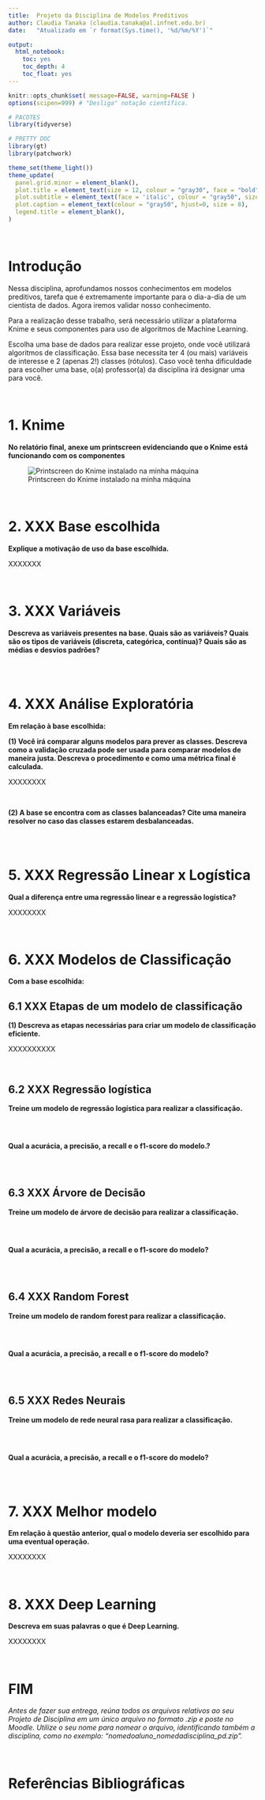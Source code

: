 ```yaml
---
title:  Projeto da Disciplina de Modelos Preditivos
author: Claudia Tanaka (claudia.tanaka@al.infnet.edu.br)
date:   "Atualizado em `r format(Sys.time(), '%d/%m/%Y')`"

output:
  html_notebook:
    toc: yes
    toc_depth: 4
    toc_float: yes
---
```



```r
knitr::opts_chunk$set( message=FALSE, warning=FALSE )
options(scipen=999) # "Desliga" notação científica. 

# PACOTES 
library(tidyverse)

# PRETTY DOC
library(gt)
library(patchwork)

theme_set(theme_light())
theme_update(
  panel.grid.minor = element_blank(),
  plot.title = element_text(size = 12, colour = "gray30", face = "bold"),
  plot.subtitle = element_text(face = 'italic', colour = "gray50", size = 10),
  plot.caption = element_text(colour = "gray50", hjust=0, size = 8),
  legend.title = element_blank(),
)
```


\


# Introdução

Nessa disciplina, aprofundamos nossos conhecimentos em modelos preditivos, tarefa que é extremamente importante para o dia-a-dia de um cientista de dados. Agora iremos validar nosso conhecimento. 

Para a realização desse trabalho, será necessário utilizar a plataforma Knime e seus componentes para uso de algoritmos de Machine Learning. 

Escolha uma base de dados para realizar esse projeto, onde você utilizará algoritmos de classificação. Essa base necessita ter 4 (ou mais) variáveis de interesse e 2 (apenas 2!) classes (rótulos). Caso você tenha dificuldade para escolher uma base, o(a) professor(a) da disciplina irá designar uma para você.


\

# 1. Knime

**No relatório final, anexe um printscreen evidenciando que o Knime está funcionando com os componentes**

![Printscreen do Knime instalado na minha máquina](.imgs/knime1.png)

\

# 2. XXX Base escolhida

**Explique a motivação de uso da base escolhida. **


XXXXXXX

\

# 3. XXX Variáveis

**Descreva as variáveis presentes na base. Quais são as variáveis? Quais são os tipos de variáveis (discreta, categórica, contínua)? Quais são as médias e desvios padrões?**

```r

```


\

# 4. XXX Análise Exploratória

**Em relação à base escolhida:**

**(1) Você irá comparar alguns modelos para prever as classes. Descreva como a validação cruzada pode ser usada para comparar modelos de maneira justa. Descreva o procedimento e como uma métrica final é calculada.**

XXXXXXXX

\

**(2) A base se encontra com as classes balanceadas? Cite uma maneira resolver no caso das classes estarem desbalanceadas. **


```r

```


\

# 5. XXX Regressão Linear x Logística

**Qual a diferença entre uma regressão linear e a regressão logística?**

XXXXXXXX

\

# 6. XXX Modelos de Classificação

**Com a base escolhida:**



## 6.1 XXX Etapas de um modelo de classificação

**(1) Descreva as etapas necessárias para criar um modelo de classificação eficiente.**

XXXXXXXXXX

\

## 6.2 XXX Regressão logística

**Treine um modelo de regressão logística para realizar a classificação.**

```r

```

\

**Qual a acurácia, a precisão, a recall e o f1-score do modelo.?**

```r

```


\

## 6.3 XXX Árvore de Decisão

**Treine um modelo de árvore de decisão para realizar a classificação.**


```r

```


\

**Qual a acurácia, a precisão, a recall e o f1-score do modelo?**

```r

```

\

## 6.4 XXX Random Forest

**Treine um modelo de random forest para realizar a classificação.**

```r

```

\

**Qual a acurácia, a precisão, a recall e o f1-score do modelo?**

```r

```

\

## 6.5 XXX Redes Neurais

**Treine um modelo de rede neural rasa para realizar a classificação.**

```r

```

\

**Qual a acurácia, a precisão, a recall e o f1-score do modelo?**

```r

```


\


# 7. XXX Melhor modelo

**Em relação à questão anterior, qual o modelo deveria ser escolhido para uma eventual operação.**

XXXXXXXX

\


# 8. XXX Deep Learning

**Descreva em suas palavras o que é Deep Learning.**

XXXXXXXX

\

# FIM

*Antes de fazer sua entrega, reúna todos os arquivos relativos ao seu Projeto de Disciplina em um único arquivo no formato .zip e poste no Moodle. Utilize o seu nome para nomear o arquivo, identificando também a disciplina, como no exemplo: “nomedoaluno_nomedadisciplina_pd.zip”.*


\

# Referências Bibliográficas


\

